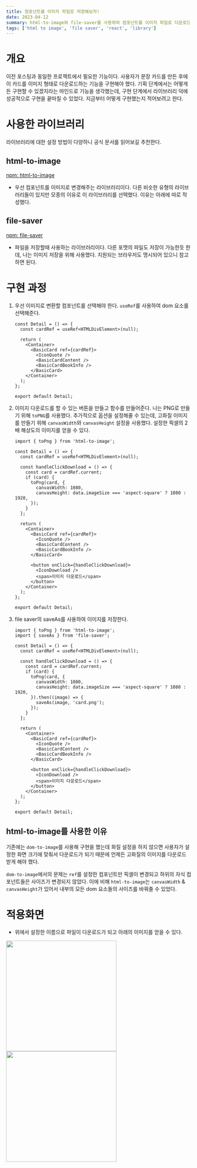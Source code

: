 ```yaml
---
title: 컴포넌트를 이미지 파일로 저장해보자!
date: 2023-04-12
summary: html-to-image와 file-saver를 사용하여 컴포넌트를 이미지 파일로 다운로드 해보자.
tags: ['html to image', 'file saver', 'react', 'library']
---
```


# 개요

이전 포스팅과 동일한 프로젝트에서 필요한 기능이다. 사용자가 문장 카드를 만든 후에 이 카드를 이미지 형태로 다운로드하는 기능을 구현해야 했다. 기획 단계에서는 어떻게든 구현할 수 있겠지라는 마인드로 기능을 생각했는데, 구현 단계에서 라이브러리 덕에 성공적으로 구현을 끝마칠 수 있었다. 지금부터 어떻게 구현했는지 적어보려고 한다.

# 사용한 라이브러리

라이브러리에 대한 설정 방법이 다양하니 공식 문서를 읽어보길 추천한다.

## html-to-image

[npm: html-to-image](https://www.npmjs.com/package/html-to-image)

- 우선 컴포넌트를 이미지로 변경해주는 라이브러리이다. 다른 비슷한 유형의 라이브러리들이 있지만 모종의 이유로 이 라이브러리를 선택했다. 이유는 아래에 따로 작성했다.

## file-saver

[npm: file-saver](https://www.npmjs.com/package/file-saver)

- 파일을 저장할때 사용하는 라이브러리이다. 다른 포맷의 파일도 저장이 가능한듯 한데, 나는 이미지 저장을 위해 사용했다. 지원되는 브라우저도 명시되어 있으니 참고하면 된다.

# 구현 과정

1. 우선 이미지로 변환할 컴포넌트를 선택해야 한다. `useRef`를 사용하여 dom 요소를 선택해준다.

   ```tsx
   const Detail = () => {
     const cardRef = useRef<HTMLDivElement>(null);

     return (
       <Container>
         <BasicCard ref={cardRef}>
           <IconQuote />
           <BasicCardContent />
           <BasicCardBookInfo />
         </BasicCard>
       </Container>
     );
   };

   export default Detail;
   ```

2. 이미지 다운로드를 할 수 있는 버튼을 만들고 함수를 만들어준다. 나는 PNG로 만들기 위해 `toPNG`를 사용했다. 추가적으로 옵션을 설정해줄 수 있는데, 고화질 이미지를 만들기 위해 `canvasWidth`와 `canvasHeight` 설정을 사용했다. 설정한 픽셀의 2배 해상도의 이미지를 얻을 수 있다.

   ```tsx
   import { toPng } from 'html-to-image';

   const Detail = () => {
     const cardRef = useRef<HTMLDivElement>(null);

     const handleClickDownload = () => {
       const card = cardRef.current;
       if (card) {
         toPng(card, {
           canvasWidth: 1080,
           canvasHeight: data.imageSize === 'aspect-square' ? 1080 : 1920,
         });
       }
     };

     return (
       <Container>
         <BasicCard ref={cardRef}>
           <IconQuote />
           <BasicCardContent />
           <BasicCardBookInfo />
         </BasicCard>

         <button onClick={handleClickDownload}>
           <IconDownload />
           <span>이미지 다운로드</span>
         </button>
       </Container>
     );
   };

   export default Detail;
   ```

3. file saver의 saveAs를 사용하여 이미지를 저장한다.

   ```tsx
   import { toPng } from 'html-to-image';
   import { saveAs } from 'file-saver';

   const Detail = () => {
     const cardRef = useRef<HTMLDivElement>(null);

     const handleClickDownload = () => {
       const card = cardRef.current;
       if (card) {
         toPng(card, {
           canvasWidth: 1080,
           canvasHeight: data.imageSize === 'aspect-square' ? 1080 : 1920,
         }).then((image) => {
           saveAs(image, 'card.png');
         });
       }
     };

     return (
       <Container>
         <BasicCard ref={cardRef}>
           <IconQuote />
           <BasicCardContent />
           <BasicCardBookInfo />
         </BasicCard>

         <button onClick={handleClickDownload}>
           <IconDownload />
           <span>이미지 다운로드</span>
         </button>
       </Container>
     );
   };

   export default Detail;
   ```

## html-to-image를 사용한 이유

기존에는 `dom-to-image`를 사용해 구현을 했는데 화질 설정을 하지 않으면 사용자가 설정한 화면 크기에 맞춰서 다운로드가 되기 때문에 언제든 고화질의 이미지를 다운로드 받게 해야 했다.

`dom-to-image`에서의 문제는 `ref`를 설정한 컴포넌트만 픽셀이 변경되고 하위의 자식 컴포넌트들은 사이즈가 변경되지 않았다. 이에 비해 `html-to-image`는 `canvasWidth` & `canvasHeight`가 있어서 내부의 모든 dom 요소들의 사이즈를 바꿔줄 수 있었다.

# 적용화면

- 위에서 설정한 이름으로 파일이 다운로드가 되고 아래의 이미지를 얻을 수 있다.

<img width="300" src="/posts/how-to-make-a-component-into-an-image/1.gif" />

<img width="300" src="/posts/how-to-make-a-component-into-an-image/2.png" />
